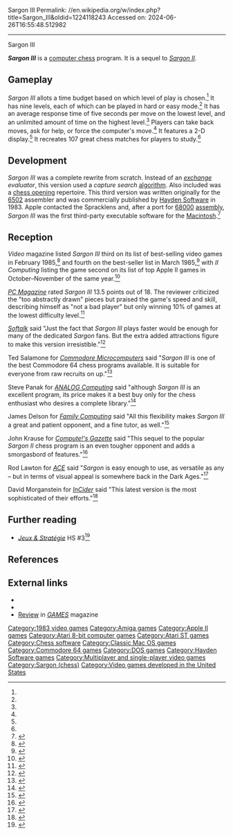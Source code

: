 Sargon III
Permalink: //en.wikipedia.org/w/index.php?title=Sargon_III&oldid=1224118243
Accessed on: 2024-06-26T16:55:48.512982



------
Sargon III
{{Short description|1983 video game}}
{{Infobox video game
| title = Sargon III
| image = Sargon III Cover.jpg
| alt = 
| developer = Dan Spracklen <br> Kathe Spracklen
| publisher = [[Hayden Software]]
| series = Sargon
| engine = 
| platforms = [[Amiga]], [[Apple II]], [[Atari ST]], [[Commodore 64]], [[MS-DOS]],<ref name="wiswell19850108"/> [[Mac (computer)|Mac]]
| released = 1983
| genre = [[Strategy video game|Strategy]]
| modes = [[Single-player]], [[multiplayer]]
}}

'''''Sargon III''''' is a [[computer chess]] program. It is a sequel to ''[[Sargon II (video game)|Sargon II]]''.

==Gameplay==
''Sargon III'' allots a time budget based on which level of play is chosen.<ref name="softalk"/> It has nine levels, each of which can be played in hard or easy mode.<ref name="analog"/> It has an average response time of five seconds per move on the lowest level, and an unlimited amount of time on the highest level.<ref name="gazette"/> Players can take back moves, ask for help, or force the computer's move.<ref name="commodore"/> It features a 2-D display.<ref name="ace"/> It recreates 107 great chess matches for players to study.<ref name="family"/>

==Development==
''Sargon III'' was a complete rewrite from scratch. Instead of an ''[[Exchange (chess)|exchange]] evaluator'', this version used a ''capture search'' [[algorithm]]. Also included was a [[chess opening]] repertoire. This third version was written originally for the [[MOS Technology 6502|6502]] assembler and was commercially published by [[Hayden Software]] in 1983. Apple contacted the Spracklens and, after a port for [[Motorola 68000|68000]] [[assembly language|assembly]], ''Sargon III'' was the first third-party executable software for the [[Macintosh]].<ref name='CHM Interview'>
{{cite news
  | last = Hendrie
  | first = Gardner
  | title = Oral History of Kathe and Dan Spracklen
  | publisher = Computer History Museum
  | date = 2005-03-02
  | url = http://archive.computerhistory.org/projects/chess/related_materials/oral-history/spacklen.oral_history.2005.102630821/spracklen.oral_history_transcript.2005.102630821.pdf
  | accessdate = 2007-02-11 }}
</ref>

==Reception==
''Video'' magazine listed ''Sargon III'' third on its list of best-selling video games in February 1985,<ref>{{cite magazine |last1= Ditlea |first1= Steve |last2= Onosco |first2= Tim |last3= Kunkel |first3= Bill |author-link3= Bill Kunkel (gaming)|date= February 1985 |title= Random Access: Best Sellers/Recreation |magazine= [[Video (magazine)|Video]]|publisher= Reese Communications|volume= 8|issue= 11|page= 35|issn= 0147-8907}}</ref> and fourth on the best-seller list in March 1985,<ref>{{cite magazine |last1= Onosco |first1= Tim |last2= Kohl |first2= Louise |last3= Kunkel |first3= Bill |author-link3= Bill Kunkel (gaming)|last4= Garr|first4= Doug |author-link4= Doug Garr|date= March 1985 |title= Random Access: Best Sellers/Recreation |magazine= [[Video (magazine)|Video]]|publisher= Reese Communications|volume= 8|issue= 12|pages= 43|issn= 0147-8907}}</ref> with ''II Computing'' listing the game second on its list of top Apple II games in October–November of the same year.<ref name="ciraolo198510_11">{{cite magazine | url=https://archive.org/stream/II_Computing_Vol_1_No_1_Oct_Nov_85_Premiere#page/n51/mode/2up | title=Top Software / A List of Favorites | magazine=II Computing | date=Oct–Nov 1985 | accessdate=28 January 2015 | author=Ciraolo, Michael | pages=51 |issue=Premiere}}</ref>

''[[PC Magazine]]'' rated ''Sargon III'' 13.5 points out of 18. The reviewer criticized the "too abstractly drawn" pieces but praised the game's speed and skill, describing himself as "not a bad player" but only winning 10% of games at the lowest difficulty level.<ref name="wiswell19850108">{{cite magazine | url=https://books.google.com/books?id=iwjS--W2mG8C&pg=PA264 | title=Checkerboard Challenge | magazine=[[PC Magazine]] | date=1985-01-08 | accessdate=21 January 2015 | last=Wiswell |first=Phil | pages=263|volume=4 |number=1}}</ref>

''[[Softalk]]'' said "Just the fact that ''Sargon III'' plays faster would be enough for many of the dedicated ''Sargon'' fans. But the extra added attractions figure to make this version irresistible."<ref name="softalk">{{Cite magazine|url=https://archive.org/details/softalkv4n02oct1983/page/180/mode/2up|title=Sargon III|date=October 24, 1983|publisher=Softalk Publishing |magazine=Softalk |via=Internet Archive | page=180 |volume=4 |issue=2}}</ref>

Ted Salamone for ''[[Commodore Microcomputers]]'' said "''Sargon III'' is one of the best Commodore 64 chess programs available. It is suitable for everyone from raw recruits on up."<ref name="commodore">{{Cite magazine|url=https://archive.org/details/Commodore_MicroComputer_Issue_42_1986_Jul_Aug/page/n37/mode/2up| title=C64 Chess Buyer's Guide |page=35-38 |first=Ted |last=Salamone |magazine=Commodore MicroComputer|issue=42|date=July 24, 1986|publisher=Contemporary Marketing Inc.|via=Internet Archive}}</ref>

Steve Panak for ''[[ANALOG Computing]]'' said "although ''Sargon III'' is an excellent program, its price makes it a best buy only for the chess enthusiast who desires a complete library."<ref name="analog">{{Cite magazine|url=https://archive.org/details/analog-computing-magazine-45/page/n93/mode/2up|magazine=Analog Computing Magazine |title=Panak Strikes |first=Steve |last=Panak |page=91-93 |issue=45|date=August 24, 1986|via=Internet Archive}}</ref>

James Delson for ''[[Family Computing]]'' said "All this flexibility makes ''Sargon III'' a great and patient opponent, and a fine tutor, as well."<ref name="family">{{Cite magazine|url=https://archive.org/details/family-computing-24/page/n21/mode/2up|magazine=Family Computing Magazine| title=Games Turning the Tabletop |page=20-21 |first=James |last=Delson |date=August 4, 1985|via=Internet Archive|issue=24}}</ref>

John Krause for ''[[Compute!'s Gazette]]'' said "This sequel to the popular ''Sargon II'' chess program is an even tougher opponent and adds a smorgasbord of features."<ref name="gazette">{{Cite magazine|url=https://archive.org/details/1985-04-computegazette/page/n75/mode/2up|title=Sargon III |magazine=Compute! Gazette |page=74,75 |first=John |last=Krause |date=April 7, 1985|via=Internet Archive |issue=22}}</ref>

Rod Lawton for ''[[ACE (magazine)|ACE]]'' said "''Sargon'' is easy enough to use, as versatile as any – but in terms of visual appeal is somewhere back in the Dark Ages."<ref name="ace">{{Cite magazine|url=https://archive.org/details/Ace_Magazine_Issue_11a/page/n61/mode/2up|title=Sargon III Logontron's brain-mangler |date=August 1988 |magazine=Ace Magazine |page=64 |via=Internet Archive |issue=11a}}</ref>

David Morganstein for ''[[InCider]]'' said "This latest version is the most sophisticated of their efforts."<ref>{{Cite magazine|url=https://archive.org/details/inCider_1984-08/page/n131/mode/2up|title=Sargon III |magazine=inCider |first=David |last=Morganstein |issue=8 |volume=2 |date=August 1984 |page=133|via=Internet Archive}}</ref>

==Further reading==
*''[[:fr:Jeux et Stratégie|Jeux & Stratégie]]'' HS #3<ref>{{cite magazine | url=https://archive.org/details/jeux-et-strategie-hs-3/page/102/mode/2up | title=Grands Classiques |magazine=Jeux & Stratégie |page=102-104 | year=1986 |issue=Hors-Série 3 |lang=fr}}</ref>

==References==
{{Reflist}}

==External links==
*{{moby game|id=/1306/sargon-iii/}}
*{{Internet Archive game|msdos_Sargon_III_1983|Sargon III}}
*[https://archive.org/details/games-58-1984-december/page/54/mode/2up Review] in ''[[GAMES Magazine|GAMES]]'' magazine

{{Sargon series}}
{{Authority control}}

{{DEFAULTSORT:Sargon 03}}
[[Category:1983 video games]]
[[Category:Amiga games]]
[[Category:Apple II games]]
[[Category:Atari 8-bit computer games]]
[[Category:Atari ST games]]
[[Category:Chess software]]
[[Category:Classic Mac OS games]]
[[Category:Commodore 64 games]]
[[Category:DOS games]]
[[Category:Hayden Software games]]
[[Category:Multiplayer and single-player video games]]
[[Category:Sargon (chess)]]
[[Category:Video games developed in the United States]]
